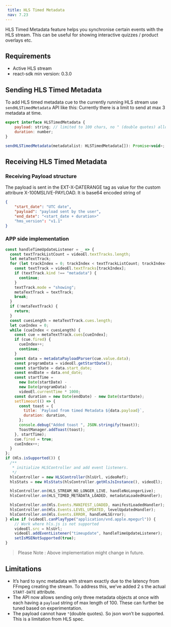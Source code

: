 ```yaml
---
 title: HLS Timed Metadata
 nav: 7.23
---
```


HLS Timed Metadata feature helps you synchronise certain events with the HLS stream. This can be useful for showing interactive quizzes / product overlays etc.

## Requirements

-   Active HLS stream
-   react-sdk min version: 0.3.0

## Sending HLS Timed Metadata

To add HLS timed metadata cue to the currently running HLS stream use `sendHLSTimedMetadata` API like this:
Currently there is a limit to send at max 3 metadata at time. 

```javascript
export interface HLSTimedMetadata {
	payload: string; // limited to 100 chars, no " (double quotes) allowed
	duration: number;
}

sendHLSTimedMetadata(metadatalist: HLSTimedMetadata[]): Promise<void>;
```

## Receiving HLS Timed Metadata
### Receiving Payload structure

The payload is sent in the EXT-X-DATERANGE tag as value for the custom attribure X-100MSLIVE-PAYLOAD. It is base64 encoded string of

```json
{
    "start_date": "UTC date",
    "payload": "payload sent by the user",
    "end_date": "<start_date + duration>"
    "hms_version": "v1.1"
}
```

### APP side implementation

```javascript
const handleTimeUpdateListener = _ => {
  const textTrackListCount = videoEl.textTracks.length;
  let metaTextTrack;
  for (let trackIndex = 0; trackIndex < textTrackListCount; trackIndex++) {
    const textTrack = videoEl.textTracks[trackIndex];
    if (textTrack.kind !== "metadata") {
      continue;
    }
    textTrack.mode = "showing";
    metaTextTrack = textTrack;
    break;
  }
  if (!metaTextTrack) {
    return;
  }
  const cuesLength = metaTextTrack.cues.length;
  let cueIndex = 0;
  while (cueIndex < cuesLength) {
    const cue = metaTextTrack.cues[cueIndex];
    if (cue.fired) {
      cueIndex++;
      continue;
    }
    const data = metadataPayloadParser(cue.value.data);
    const programData = videoEl.getStartDate();
    const startDate = data.start_date;
    const endDate = data.end_date;
    const startTime =
      new Date(startDate) -
      new Date(programData) -
      videoEl.currentTime * 1000;
    const duration = new Date(endDate) - new Date(startDate);
    setTimeout(() => {
      const toast = {
        title: `Payload from timed Metadata ${data.payload}`,
        duration: duration,
      };
      console.debug("Added toast ", JSON.stringify(toast));
      ToastManager.addToast(toast);
    }, startTime);
    cue.fired = true;
    cueIndex++;
  }
};
if (Hls.isSupported()) {
  /**
   * initialize HLSController and add event listeners.
   */
  hlsController = new HLSController(hlsUrl, videoRef);
  hlsStats = new HlsStats(hlsController.getHlsJsInstance(), videoEl);

  hlsController.on(HLS_STREAM_NO_LONGER_LIVE, handleNoLongerLive);
  hlsController.on(HLS_TIMED_METADATA_LOADED, metadataLoadedHandler);

  hlsController.on(Hls.Events.MANIFEST_LOADED, manifestLoadedHandler);
  hlsController.on(Hls.Events.LEVEL_UPDATED, levelUpdatedHandler);
  hlsController.on(Hls.Events.ERROR, handleHLSError);
} else if (videoEl.canPlayType("application/vnd.apple.mpegurl")) {
    // Work where hls.js is not supported
    videoEl.src = hlsUrl;
    videoEl.addEventListener("timeupdate", handleTimeUpdateListener);
    setIsMSENotSupported(true);
}

```

>Please Note : Above implementation might change in future.

## Limitations

- It’s hard to sync metadata with stream exactly due to the latency from FFmpeg creating the stream. To address this, we’ve added 2 s the actual `START-DATE` attribute.
- The API now allows sending only three metadata objects at once with each having a `payload` string of max length of 100. These can further be tuned based on experimentation.
- The payload cannot have `"`(double quotes). So json won’t be supported. This is a limitation from HLS spec.
